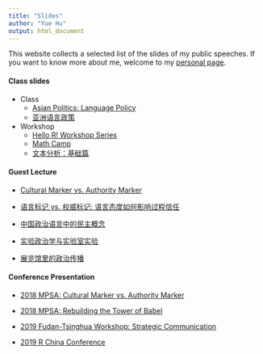 ```yaml
---
title: "Slides"
author: "Yue Hu"
output: html_document
---
```


This website collects a selected list of the slides of my public speeches. 
If you want to know more about me, welcome to my [personal page](https://sammo3182.github.io).

#### Class slides

* Class
    + <a href="/slides_gh/slides/teachingDemo/languagePolicy.html">Asian Politics: Language Policy</a>
    + <a href="/slides_gh/slides/teachingDemo/languagePolicy_cn.html">亚洲语言政策</a>
    <!-- + <a href="/slides_gh/slides/guestLecture/populistAuthoritarianism.html">Populist Authoritarianism: Political Culture in China</a> -->


* Workshop
    + [Hello R! Workshop Series](slides_gh/slides/rWorkshop/)
    + [Math Camp](slides_gh/slides/mathCamp)
    + <a href="/slides_gh/slides/guestLecture/patriotic_bases.html">文本分析：基础篇</a>
    
    
    
#### Guest Lecture

* <a href="/slides_gh/slides/guestLecture/authorityMarker_long.html"> Cultural Marker vs. Authority Marker</a> 

* <a href="/slides_gh/slides/jobtalk/authorityMarker_cn.html"> 语言标记 vs. 权威标记: 语言态度如何影响过程信任</a> 

* <a href="/slides_gh/slides/guestLecture/democracyDiscourse.html">中国政治语言中的民主概念</a>

* <a href="/slides_gh/slides/guestLecture/experiment_s.html">实验政治学与实验室实验</a>

* <a href="/slides_gh/slides/guestLecture/patriotic_bases.html">展览馆里的政治传播</a>


#### Conference Presentation

* <a href="/slides_gh/slides/jobtalk/authorityMarker.html"> 2018 MPSA: Cultural Marker vs. Authority Marker</a> 

* <a href="/slides_gh/slides/conference/2018-MPSA/proficiencyTrust.html">2018 MPSA: Rebuilding the Tower of Babel</a>

* <a href="/slides_gh/slides/conference/2019-FT_Workshop/democracyDiscourse_en.html">2019 Fudan-Tsinghua Workshop: Strategic Communication</a>

* <a href="/slides_gh/slides/conference/2019-ChinaR/dotwhisker-interplot.html">2019 R China Conference</a>


